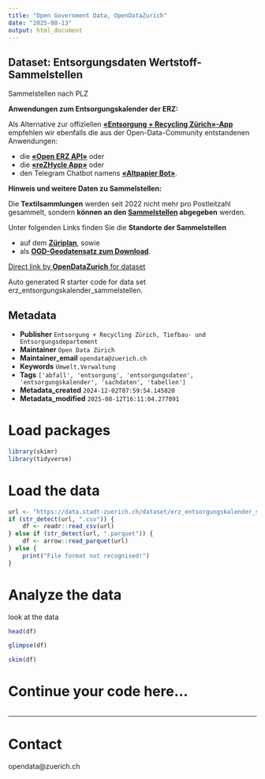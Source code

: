 ```yaml
---
title: "Open Government Data, OpenDataZurich"
date: "2025-08-13"
output: html_document
---
```


## Dataset: Entsorgungsdaten Wertstoff-Sammelstellen

Sammelstellen nach PLZ

**Anwendungen zum Entsorgungskalender der ERZ:**

Als Alternative zur offiziellen [**«Entsorgung + Recycling Zürich»-App**](https://www.stadt-zuerich.ch/de/umwelt-und-energie/entsorgung/entsorgungskalender/erz-app.html) empfehlen wir ebenfalls die aus der Open-Data-Community entstandenen Anwendungen:

* die [**«Open ERZ API»**](https://www.stadt-zuerich.ch/de/politik-und-verwaltung/statistik-und-daten/open-government-data/anwendungen/anwendungen-2019/open_erz_api.html) oder
* die [**«reZHycle App»**](https://www.stadt-zuerich.ch/de/politik-und-verwaltung/statistik-und-daten/open-government-data/anwendungen/anwendungen-2022/rezhycle-app.html) oder
* den Telegram Chatbot namens [**«Altpapier Bot»**](https://www.stadt-zuerich.ch/de/politik-und-verwaltung/statistik-und-daten/open-government-data/anwendungen/anwendungen-2020/altpapier_bot.html).

[]()

**Hinweis und weitere Daten zu Sammelstellen:**

Die **Textilsammlungen** werden seit 2022 nicht mehr pro Postleitzahl gesammelt, sondern **können an den [Sammelstellen](http://bit.ly/2f1taxJ)  abgegeben** werden.

Unter folgenden Links finden Sie die **Standorte der Sammelstellen**

* auf dem [**Züriplan**](http://bit.ly/2f1taxJ), sowie
* als [**OGD-Geodatensatz zum Download**](https://data.stadt-zuerich.ch/dataset/geo_sammelstelle).




[]()



[Direct link by **OpenDataZurich** for dataset](https://data.stadt-zuerich.ch/dataset/erz_entsorgungskalender_sammelstellen)

Auto generated R starter code for data set erz_entsorgungskalender_sammelstellen.

## Metadata

- **Publisher** `Entsorgung + Recycling Zürich, Tiefbau- und Entsorgungsdepartement`
- **Maintainer** `Open Data Zürich`
- **Maintainer_email** `opendata@zuerich.ch`
- **Keywords** `Umwelt,Ver­walt­ung`
- **Tags** `['abfall', 'entsorgung', 'entsorgungsdaten', 'entsorgungskalender', 'sachdaten', 'tabellen']`
- **Metadata_created** `2024-12-02T07:59:54.145820`
- **Metadata_modified** `2025-08-12T16:11:04.277091`


# Load packages

```r
library(skimr)
library(tidyverse)
```

# Load the data

```r
url <- "https://data.stadt-zuerich.ch/dataset/erz_entsorgungskalender_sammelstellen/download/entsorgungskalender_sammelstellen_2025.csv"
if (str_detect(url, ".csv")) {
    df <- readr::read_csv(url)
} else if (str_detect(url, ".parquet")) {
    df <- arrow::read_parquet(url)
} else {
    print("File format not recognised!")
}
```

# Analyze the data

look at the data
```r
head(df)
```

```r
glimpse(df)
```

```r
skim(df)
```

# Continue your code here...

```r

```

------------------------------------------------------------------------

# Contact

opendata@zuerich.ch
